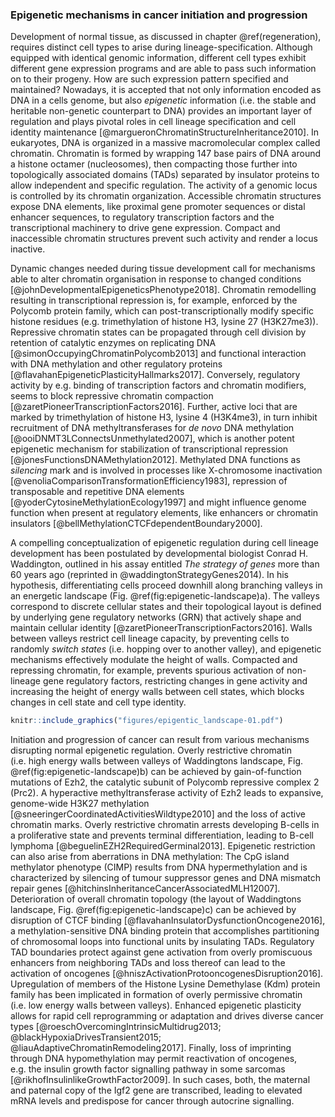 ### Epigenetic mechanisms in cancer initiation and progression {#epigenetic}

Development of normal tissue, as discussed in chapter \@ref(regeneration), requires distinct cell types to arise during lineage-specification. Although equipped with identical genomic information, different cell types exhibit different gene expression programs and are able to pass such information on to their progeny. How are such expression pattern specified and maintained? Nowadays, it is accepted that not only information encoded as DNA in a cells genome, but also *epigenetic* information (i.e. the stable and heritable non-genetic counterpart to DNA) provides an important layer of regulation and plays pivotal roles in cell lineage specification and cell identity maintenance [@margueronChromatinStructureInheritance2010]. In eukaryotes, DNA is organized in a massive macromolecular complex called chromatin. Chromatin is formed by wrapping 147 base pairs of DNA around a histone octamer (nucleosomes), then compacting those further into topologically associated domains (TADs) separated by insulator proteins to allow independent and specific regulation. The activity of a genomic locus is controlled by its chromatin organization. Accessible chromatin structures expose DNA elements, like proximal gene promoter sequences or distal enhancer sequences, to regulatory transcription factors and the transcriptional machinery to drive gene expression. Compact and inaccessible chromatin structures prevent such activity and render a locus inactive. 

Dynamic changes needed during tissue development call for mechanisms able to alter chromatin organisation in response to changed conditions [@johnDevelopmentalEpigeneticsPhenotype2018]. Chromatin remodelling resulting in transcriptional repression is, for example, enforced by the Polycomb protein family, which can post-transcriptionally modify specific histone residues (e.g. trimethylation of histone H3, lysine 27 (H3K27me3)). Repressive chromatin states can be propagated through cell division by retention of catalytic enzymes on replicating DNA [@simonOccupyingChromatinPolycomb2013] and functional interaction with DNA methylation and other regulatory proteins [@flavahanEpigeneticPlasticityHallmarks2017]. Conversely, regulatory activity by e.g. binding of transcription factors and chromatin modifiers, seems to block repressive chromatin compaction [@zaretPioneerTranscriptionFactors2016]. Further, active loci that are marked by trimethylation of histone H3, lysine 4 (H3K4me3), in turn inhibit recruitment of DNA methyltransferases for *de novo* DNA methylation [@ooiDNMT3LConnectsUnmethylated2007], which is another potent epigenetic mechanism for stabilization of transcriptional repression [@jonesFunctionsDNAMethylation2012]. Methylated DNA functions as *silencing* mark and is involved in processes like X-chromosome inactivation [@venoliaComparisonTransformationEfficiency1983], repression of transposable and repetitive DNA elements [@yoderCytosineMethylationEcology1997] and might influence genome function when present at regulatory elements, like enhancers or chromatin insulators [@bellMethylationCTCFdependentBoundary2000]. 

A compelling conceptualization of epigenetic regulation during cell lineage development has been postulated by developmental biologist Conrad H. Waddington, outlined in his assay entitled *The strategy of genes* more than 60 years ago (reprinted in @waddingtonStrategyGenes2014). In his hypothesis, differentiating cells proceed downhill along branching valleys in an energetic landscape (Fig. \@ref(fig:epigenetic-landscape)a). The valleys correspond to discrete cellular states and their topological layout is defined by underlying gene regulatory networks (GRN) that actively shape and maintain cellular identity [@zaretPioneerTranscriptionFactors2016]. Walls between valleys restrict cell lineage capacity, by preventing cells to randomly *switch states* (i.e. hopping over to another valley), and epigenetic mechanisms effectively modulate the height of walls. Compacted and repressing chromatin, for example, prevents spurious activation of non-lineage gene regulatory factors, restricting changes in gene activity and increasing the height of energy walls between cell states, which blocks changes in cell state and cell type identity. 

```r

knitr::include_graphics("figures/epigentic_landscape-01.pdf")
```

Initiation and progression of cancer can result from various mechanisms disrupting normal epigenetic regulation. Overly restrictive chromatin (i.e. high energy walls between valleys of Waddingtons landscape, Fig. \@ref(fig:epigenetic-landscape)b) can be achieved by gain-of-function mutations of Ezh2, the catalytic subunit of Polycomb repressive complex 2 (Prc2). A hyperactive methyltransferase activity of Ezh2 leads to expansive, genome-wide H3K27 methylation [@sneeringerCoordinatedActivitiesWildtype2010] and the loss of active chromatin marks. Overly restrictive chromatin arrests developing B-cells in a proliferative state and prevents terminal differentiation, leading to B-cell lymphoma [@beguelinEZH2RequiredGerminal2013]. Epigenetic restriction can also arise from aberrations in DNA methylation: The CpG island methylator phenotype (CIMP) results from DNA hypermethylation and is characterized by silencing of tumour suppressor genes and DNA mismatch repair genes [@hitchinsInheritanceCancerAssociatedMLH12007]. Deterioration of overall chromatin topology (the layout of Waddingtons landscape, Fig. \@ref(fig:epigenetic-landscape)c) can be achieved by disruption of CTCF binding [@flavahanInsulatorDysfunctionOncogene2016], a methylation-sensitive DNA binding protein that accomplishes partitioning of chromosomal loops into functional units by insulating TADs. Regulatory TAD boundaries protect against gene activation from overly promiscuous enhancers from neighboring TADs and loss thereof can lead to the activation of oncogenes [@hniszActivationProtooncogenesDisruption2016]. Upregulation of members of the Histone Lysine Demethylase (Kdm) protein family has been implicated in formation of overly permissive chromatin (i.e. low energy walls between valleys). Enhanced epigenetic plasticity allows for rapid cell reprogramming or adaptation and drives diverse cancer types [@roeschOvercomingIntrinsicMultidrug2013; @blackHypoxiaDrivesTransient2015; @liauAdaptiveChromatinRemodeling2017]. Finally, loss of imprinting through DNA hypomethylation may permit reactivation of oncogenes, e.g. the insulin growth factor signalling pathway in some sarcomas [@rikhofInsulinlikeGrowthFactor2009]. In such cases, both, the maternal and paternal copy of the Igf2 gene are transcribed, leading to elevated mRNA levels and predispose for cancer through autocrine signalling.
